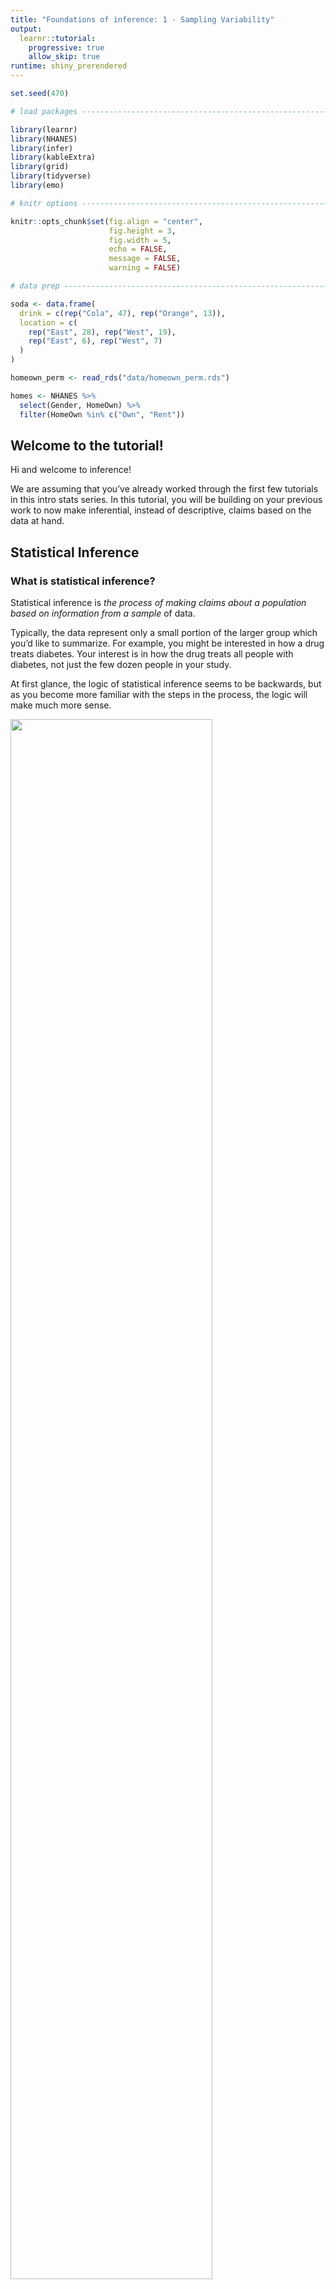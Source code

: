```yaml
---
title: "Foundations of inference: 1 - Sampling Variability"
output: 
  learnr::tutorial:
    progressive: true
    allow_skip: true
runtime: shiny_prerendered
---
```


```r
set.seed(470)

# load packages ----------------------------------------------------------------

library(learnr)
library(NHANES)
library(infer)
library(kableExtra)
library(grid)
library(tidyverse)
library(emo)

# knitr options ----------------------------------------------------------------

knitr::opts_chunk$set(fig.align = "center", 
                      fig.height = 3, 
                      fig.width = 5,
                      echo = FALSE, 
                      message = FALSE, 
                      warning = FALSE)

# data prep --------------------------------------------------------------------

soda <- data.frame(
  drink = c(rep("Cola", 47), rep("Orange", 13)),
  location = c(
    rep("East", 28), rep("West", 19),
    rep("East", 6), rep("West", 7)
  )
)

homeown_perm <- read_rds("data/homeown_perm.rds")

homes <- NHANES %>%
  select(Gender, HomeOwn) %>%
  filter(HomeOwn %in% c("Own", "Rent"))
```


## Welcome to the tutorial!

Hi and welcome to inference!

We are assuming that you've already worked through the first few tutorials in this intro stats series. In this tutorial, you will be building on your previous work to now make inferential, instead of descriptive, claims based on the data at hand.

## Statistical Inference

### What is statistical inference?

Statistical inference is _the process of making claims about a population based on information from a sample_ of data. 

Typically, the data represent only a small portion of the larger group which you'd like to summarize. For example, you might be interested in how a drug treats diabetes. Your interest is in how the drug treats all people with diabetes, not just the few dozen people in your study.

At first glance, the logic of statistical inference seems to be backwards, but as you become more familiar with the steps in the process, the logic will make much more sense.

![](images/lesson1_img1.png){ width=80% }

Consider a situation where you are trying to convince your marketing director that people on the East Coast prefer cola versus orange soda at a higher rate than people on the West Coast. 

To make the argument, the first step is to assume that the two populations, East Coast people and West Coast people, prefer cola to orange soda at the same rate. Here, about 60% of all people prefer cola and 40% prefer orange soda.

![](images/lesson1_img2.png){ width=80% }

The second step in the process is to investigate the sample data and attempt to argue that the data at hand are nothing like that which would be collected had the populations really been identical with respect to soda preference. Here, soda preference is equal in the samples and the population.


![](images/lesson1_img3.png){ width=80% }

Here, however, the sample from the East Coast prefers cola *at a rate which is twice as high as that from the West Coast*. With large samples, if the data are extremely different from the equal populations model, we can assume that the equal populations assumption is invalid.

![](images/lesson1_img4.png){ width=80% }

### Vocabulary

At this point, it is important for you to know some new vocabulary to describe the previous setting.

The claim that is not interesting is called the *null hypothesis* and is denoted **$H_0$** (pronounced "H-naught"). For example, that soda preference is the same on the two coasts.

The claim that corresponds to the research hypothesis is called the *alternative hypothesis* and is denoted by **$H_A$** (pronounced "H-A"). For example, that people on the East Coast prefer soda at a higher rate than those on the West Coast.

Almost always, the *goal is to disprove the null hypothesis and claim that the alternative hypothesis is true.*

### Example: cheetah speed

Suppose you're conducting research to compare the average running speed of two different subspecies of cheetahs.

The *null hypothesis* is that Asian and African cheetahs run at the same speed, on average.

The *alternative hypothesis* is that African cheetahs are faster than Asian cheetahs, on average.

### Example: election

Or consider a dataset collected to measure whether, in an election, candidate X will win the popular vote. The number of interest is the true proportion of votes that candidate X will receive. That number is *a population measure.*

The *null hypothesis* is that candidate X will get half the votes in the population.

The *alternative hypothesis* is that candidate X will get more than half the votes in the population, that is, will win the election.


### Hypotheses (1)

Suppose a pharmaceutical company is trying to get FDA approval for a new diabetes treatment called drug A.  Currently, most doctors prescribe drug B to treat diabetes.


```r
question("Which would be a good *null* hypothesis for the FDA statistician examining the drug company's data?", correct = "Right!", allow_retry = TRUE,
    answer("Drug A is better than drug B at treating diabetes.", message = "Remember, a null hypothesis is generally *not* what the researchers are looking for."),
    answer("Drug A is worse than drug B at treating diabetes.", message = "If the null hypothesis is true, nothing is going on."),
    answer("Drug A is different than drug B at treating diabetes (but you don't know if it is better or worse).", message = "If the null hypothesis is true, nothing is going on."),
    answer("Drug A is the same as drug B at treating diabetes.", correct = TRUE)
  )
```

### Hypotheses (2)

Consider the same situation as in the last exercise. A pharmaceutical company is trying to pass drug A for diabetes through the FDA, but most doctors currently prescribe drug B.


```r
question("Which would be a good *alternative* hypothesis?",
  correct = "Correct! The alternative hypothesis corresponds to the research question of interest, in this case whether drug A is more -  at treating diabetes than drug B.",
  allow_retry = TRUE,
  answer("Drug A is better than drug B at treating diabetes.", correct = TRUE),
  answer("Drug A is worse than drug B at treating diabetes.", message = "Remember, the alternative should correspond to the research claim."),
  answer("Drug A is different than drug B at treating diabetes (but you don't know if it is better or worse).", message = "Remember, the alternative should correspond to the research claim."),
  answer("Drug A is the same as drug B at treating diabetes.", message = "Remember, the alternative should correspond to the research claim.")
)
```

## Randomized distributions

The idea behind statistical inference is to understand samples from a hypothetical population where the null hypothesis is true. For example, from East and West Coasts, where cola preference is the same. 

![](images/lesson1_img3.png){ width=80% }

$$\hat{p}_W - \hat{p}_E = \frac{2}{3} - \frac{2}{3} = 0$$

![](images/lesson1_img5.png){ width=80% }
$$\hat{p}_W - \hat{p}_E = \frac{1}{3} - \frac{2}{3} = -\frac{1}{3}$$

As a way of summarizing each of the null samples, we calculate one statistic from each sample. Here, the statistic is the difference in the proportion of West Coast people who prefer cola as compared with the proportion of East Coast people who prefer cola, where each of the sample proportions is denoted “$\hat{p}$”. The difference in $\hat{p}$s changes with each sample. First it is 0, then it is negative one third, and it will keep changing.

### Understanding the null distribution

We can build a distribution of differences in proportions assuming the null hypothesis, that there is no link between location and soda preference, is true. That is, the null samples consist of randomly shuffled soda variables so that the samples don't have any dependency between location and soda preference.

Generating a distribution of the statistic from the null population
gives information about whether the observed data are inconsistent with
the null hypothesis.


The original sample proportions are $\hat{p}_{East}$ of 0.82 and $\hat{p}_{West}$ of 0.73. A difference of -0.09. 

*Original data*

```r
dt <- tibble(Location = c('East','West'), Cola = c(28,19), Orange = c(6,7), Proportion = c('28/(28 + 6) = 0.82',' 19/(19 + 7) = 0.73')) %>%
  mutate(Proportion = cell_spec(Proportion, "html", color = '#144efa', bold = T))

kable(dt, format = "html", escape = F) %>%
  kable_styling("striped", full_width = F)
```

*First shuffle, same as original*

The first shuffle of the drink variable gives the exact same summaries as the observed data! 


```r
dt <- tibble(Location = c('East','West'), Cola = c(28,19), Orange = c(6,7)) 

kable(dt, format = "html", escape = F) %>%
  kable_styling("striped", full_width = F, position = "float_left")
```


```r
randdiff <- data.frame(diff = c(19/(19+7) - 28/(28+6)))
ggplot(randdiff) +
  geom_dotplot(aes(x=diff), binwidth = .03) + 
  geom_vline(xintercept = 19/(19+7) - 28/(28+6), color = "red", lwd=1.3) + 
  geom_vline(xintercept = -(19/(19+7) - 28/(28+6)), color = "red", lwd=1.3) + 
  xlab("Difference in Proportions") +
  theme(axis.title.y = element_blank(), axis.text.y.left = element_blank(),
        axis.ticks.y = element_blank(), panel.grid.major.y = element_blank(),
        panel.grid.minor = element_blank(), panel.grid.major.x = element_line()) +
  scale_x_continuous(breaks = seq(-0.5,0.5,0.1), limits = c(-0.5,0.5))
```

*Second shuffle*

The second shuffle, on the other hand, gives 27 people on the East Coast who prefer cola as compared with 20 on the West Coast who prefer cola. The difference in sample proportions for the second shuffle of the data is -0.02, which is less extreme than the original data. Note that both the original data, the red line, and the first two shuffled differences in proportions, black dots, can be plotted together. 

```r
dt <- tibble(Location = c('East','West'), Cola = c(27,20), Orange = c(7,6), ) 

kable(dt, format = "html", escape = F) %>%
  kable_styling("striped", full_width = F, position = "float_left")
```

```r
randdiff <- rbind(randdiff, 20/(20+6) - 27/(27+7))
ggplot(randdiff) +
  geom_dotplot(aes(x=diff), binwidth = .03) + 
  geom_vline(xintercept = 19/(19+7) - 28/(28+6), color = "red", lwd=1.3) + 
  geom_vline(xintercept = -(19/(19+7) - 28/(28+6)), color = "red", lwd=1.3) + 
  xlab("Difference in Proportions") +
  theme(axis.title.y = element_blank(), axis.text.y.left = element_blank(),
        axis.ticks.y = element_blank(), panel.grid.major.y = element_blank(),
        panel.grid.minor = element_blank(), panel.grid.major.x = element_line()) +
  scale_x_continuous(breaks = seq(-0.5,0.5,0.1), limits = c(-0.5,0.5))
```


*Third shuffle*

The next few shuffles give differences in proportions centered around zero. 

```r
dt <- tibble(Location = c('East','West'), Cola = c(28,21), Orange = c(6,5)) 

kable(dt, format = "html", escape = F) %>%
  kable_styling("striped", full_width = F, position = "float_left")
  
```

```r
randdiff <- rbind(randdiff, 21/(21+5) - 28/(28+8))
ggplot(randdiff) +
  geom_dotplot(aes(x=diff), binwidth = .03) + 
  geom_vline(xintercept = 19/(19+7) - 28/(28+6), color = "red", lwd=1.3) + 
  geom_vline(xintercept = -(19/(19+7) - 28/(28+6)), color = "red", lwd=1.3) + 
  xlab("Difference in Proportions") +
  theme(axis.title.y = element_blank(), axis.text.y.left = element_blank(),
        axis.ticks.y = element_blank(), panel.grid.major.y = element_blank(),
        panel.grid.minor = element_blank(), panel.grid.major.x = element_line()) +
  scale_x_continuous(breaks = seq(-0.5,0.5,0.1), limits = c(-0.5,0.5))
```

*Fourth shuffle*

```r
dt <- tibble(Location = c('East','West'), Cola = c(27,20), Orange = c(7,6), ) 

kable(dt, format = "html", escape = F) %>%
  kable_styling("striped", full_width = F, position = "float_left")
  
```

```r
randdiff <- rbind(randdiff, 20/(20+6) - 27/(27+7))
ggplot(randdiff) +
  geom_dotplot(aes(x=diff), binwidth = .03) + 
  geom_vline(xintercept = 19/(19+7) - 28/(28+6), color = "red", lwd=1.3) + 
  geom_vline(xintercept = -(19/(19+7) - 28/(28+6)), color = "red", lwd=1.3) + 
  xlab("Difference in Proportions") +
  theme(axis.title.y = element_blank(), axis.text.y.left = element_blank(),
        axis.ticks.y = element_blank(), panel.grid.major.y = element_blank(),
        panel.grid.minor = element_blank(), panel.grid.major.x = element_line()) +
  scale_x_continuous(breaks = seq(-0.5,0.5,0.1), limits = c(-0.5,0.5))
```


*Fifth shuffle*

Note that the 5th difference is -0.16, which is farther from zero than the original data. That is, the fifth shuffle gives even more evidence of a difference in soda preference than the original data does. And we know that the fifth shuffle was created by randomly permuting the labels, so a difference of -0.16 is plausible under the null hypothesis! 


```r
dt <- tibble(Location = c('East','West'), Cola = c(29,18), Orange = c(5,8), ) 

kable(dt, format = "html", escape = F) %>%
  kable_styling("striped", full_width = F, position = "float_left")
```

```r
randdiff <- rbind(randdiff, 18/(18+8) - 29/(29+5))
ggplot(randdiff) +
  geom_dotplot(aes(x=diff), binwidth = .03) + 
  geom_vline(xintercept = 19/(19+7) - 28/(28+6), color = "red", lwd=1.3) + 
  geom_vline(xintercept = -(19/(19+7) - 28/(28+6)), color = "red", lwd=1.3) + 
  xlab("Difference in Proportions") +
  theme(axis.title.y = element_blank(), axis.text.y.left = element_blank(),
        axis.ticks.y = element_blank(), panel.grid.major.y = element_blank(),
        panel.grid.minor = element_blank(), panel.grid.major.x = element_line()) +
  scale_x_continuous(breaks = seq(-0.5,0.5,0.1), limits = c(-0.5,0.5)) 

grid.lines(x = unit(c(0.13, 0.33), "npc"),
          y = unit(c(0.27, 0.20), "npc"),
          gp = gpar(fill=openintro::COL[1,1], col = openintro::COL[1,1]),
          arrow = arrow(length = unit(0.15, "inches"), 
            ends="last", type="closed"))
```

Generally, the simulated null differences are between -0.2 and 0.2, and about one third of the differences are as or more extreme than the observed difference of -0.09.

```r
set.seed(470)

soda %>%
  rep_sample_n(size = nrow(soda), reps = 50) %>%
  mutate(drink_perm = sample(drink)) %>%
  group_by(replicate, location) %>%
  summarize(prop_cola_perm = mean(drink_perm == "Cola"),
            prop_cola = mean(drink == "Cola")) %>%
  summarize(diff_perm = diff(prop_cola_perm),
            diff_orig = diff(prop_cola)) %>% # West - East

ggplot() +
  geom_dotplot(aes(x=diff_perm), binwidth = .02) + 
  geom_vline(xintercept = 19/(19+7) - 28/(28+6), color = "red", lwd=1.3) + 
  geom_vline(xintercept = -(19/(19+7) - 28/(28+6)), color = "red", lwd=1.3) + 
  geom_vline(xintercept = -0.2, color = "darkgrey", lwd=1.3) + 
  geom_vline(xintercept = 0.2, color = "darkgrey", lwd=1.3) + 
  xlab("Difference in Proportions") +
  theme(axis.title.y = element_blank(), axis.text.y.left = element_blank(),
        axis.ticks.y = element_blank(), panel.grid.major.y = element_blank(),
        panel.grid.minor = element_blank(), panel.grid.major.x = element_line()) +
  scale_x_continuous(breaks = seq(-0.5,0.5,0.1), limits = c(-0.5,0.5)) 
```


Now that we have seen a visual representation of the null distribution, let's see how a null sample can be generated in R. 

## Random permutation

### One random permutation

Using the `mutate()` and `sample()` functions, the vector of soda preference is mixed up, or permuted, such that whether someone is on the East or West Coast can't possibly be causing any difference in proportions. However, due to inherent natural variability, there is also no expectation that the soda preferences are exactly the same for any sample. We use the `sample()` function to create the shuffled soda preferences, and then save that shuffled dataset into a new variable named `drink_perm`, using the `mutate()` function. 

```r
soda %>%
  mutate(drink_perm = sample(drink)) %>%
  group_by(location) %>%
  summarize(prop_cola_perm = mean(drink_perm == "Cola"),
            prop_cola = mean(drink == "Cola")) %>%
  summarize(diff_perm = diff(prop_cola_perm), 
            diff_orig = diff(prop_cola))  # West - East
```

After grouping by the `location` variable, `summarize()` calculates the proportion of each coast that prefers cola. 

Note that `drink` equals “Cola” produces a vector of TRUEs and FALSEs, which R then coerces to ones (TRUE) and zeros (FALSE) when the `mean()` function is applied. Since a TRUE (one) represents an individual who prefers cola, the average of these ones and zeros represents the proportion of individuals who prefer cola.

`summarize()` is used a second time to find the difference in proportion of cola preference across the two coastal groups. The `diff()` function is applied across the two coastal groups because the data have been summarized by location (East and West). 

We should note that the `diff()` function takes the difference between two numbers by subtracting the first number from the second number. In this shuffle, -0.02488688 is the result from subtracting the West coast proportion _from_ the East coast proportion. It is important to make sure that your order of subtraction is consistent! 

Notice that the output gives a permuted difference of -0.02 as compared to the observed difference of -0.09. However, the permuted difference of -0.02 represents only one instance of the variability of soda preference under the null model. To get a sense of the degree of variability under the null model, it is necessary to permute the `drink` variable many times.

### Many random permutations

By repeating the permuting and difference calculations five times, the permuted differences are seen to be sometimes positive, sometimes negative, sometimes close to zero, sometimes far from zero. However, five times isn't quite enough to capture all of the variability in the null differences. 

The `rep_sample_n()` function performs repeated sampling of a dataset, where the `size` of the sample is specified in the first argument and the number of repetitions is specified in the `reps` argument. We notice that the sample `size` is the same size as the soda dataset, since it equals the number of rows in the original dataset. We are also specifying that the sampling of the datset should be done without replacement (`replace = FALSE`), since we want each row to only be selected once. You can think of this as creating five copies of the original `soda` dataset. 

```r
soda %>%
  rep_sample_n(size = nrow(soda), reps = 5, replace = FALSE) %>%
  mutate(drink_perm = sample(drink)) %>%
  group_by(replicate, location) %>%
  summarize(prop_cola_perm = mean(drink_perm == "Cola"),
            prop_cola = mean(drink == "Cola")) %>%
  summarize(diff_perm = diff(prop_cola_perm),
            diff_orig = diff(prop_cola)) # West - East
```

Notice there is one additional variable we need to `group_by()` since we have more than one dataset we are calculating the permuted difference in proportions. This is why `replicate` appears in this `group_by()` statement. 

### Randomization distribution

By repeating the permutation process 100 times, the null differences are seen to range from approximately -0.3 to 0.3 although the majority of the differences are between -0.1 and 0.1. The observed data difference of -0.09 doesn't seem too extreme compared to this collection of null differences.

```r
set.seed(474740)

soda %>%
  rep_sample_n(size = nrow(soda), reps = 100) %>%
  mutate(drink_perm = sample(drink)) %>%
  group_by(replicate, location) %>%
  summarize(prop_cola_perm = mean(drink_perm == "Cola"),
            prop_cola = mean(drink == "Cola")) %>%
  summarize(diff_perm = diff(prop_cola_perm),
            diff_orig = diff(prop_cola)) %>% # West - East

ggplot() +
  geom_dotplot(aes(x=diff_perm), binwidth = .015) + 
  xlab("Difference in Proportions") +
  theme(axis.title.y = element_blank(), axis.text.y.left = element_blank(),
        axis.ticks.y = element_blank(), panel.grid.major.y = element_blank(),
        panel.grid.minor = element_blank(), panel.grid.major.x = element_line()) +
  scale_x_continuous(breaks = seq(-0.4,0.4,0.1), limits = c(-0.4,0.4)) 
```

### Working with the `NHANES` data

Throughout this lesson, you will use the [NHANES](https://CRAN.R-project.org/package=NHANES) dataset from the NHANES R package. The data are collected by the Center for Disease Control (CDC, the national public health institute in the United States) and can be thought of as a random sample of US residents.

Before moving on to investigate particular variables, you'll have an opportunity to briefly explore the data in this exercise.

 (1)

Use the `names()` function to list the variables included in the `NHANES` data frame from the [NHANES](https://CRAN.R-project.org/package=NHANES) package. (Click the link for more info.)


```r
# What are the variables in the `NHANES` dataset?

```

```r
# What are the variables in the `NHANES` dataset?
names(NHANES)
```

 (2)

- Using the `NHANES` data, create a bar plot of `HomeOwn` (fill color) broken down by `Gender` (x-axis).  
- Set `position = "fill"` in `geom_bar()` to allow for use to compare relative frequencies.

```r
# Create bar plot for Home Ownership by Gender
ggplot(___, aes(x = ___, fill = ___)) + 
  # Set the position to fill
  geom_bar(position = ___) +
  ylab("Relative frequencies")
```

```r
ggplot(NHANES, aes(x = ___, fill = ___)) + 
  geom_bar(position = ___) +
  ylab("Relative frequencies")
```

```r
ggplot(NHANES, aes(x = Gender, fill = ___)) + 
  geom_bar(position = ___) +
  ylab("Relative frequencies")
```

```r
ggplot(NHANES, aes(x = Gender, fill = HomeOwn)) + 
  geom_bar(position = ___) +
  ylab("Relative frequencies")
```

```r
# Create bar plot for Home Ownership by Gender
ggplot(NHANES, aes(x = Gender, fill = HomeOwn)) + 
  # Set the position to fill
  geom_bar(position = "fill") +
  ylab("Relative frequencies")
```

 (3)

- Create a density plot for `SleepHrsNight` `color`ed by `SleepTrouble` and faceted by `HealthGen`.
- Use `facet_wrap(~ HealthGen)` to visualize how the variables of interest vary by general health status.
- Since `SleepHrsNight` contains discrete values, the density should be smoothed a bit using `adjust = 2`.


```r
# Density plot of SleepHrsNight colored by SleepTrouble
ggplot(___, aes(x = ___, color = ___)) + 
  # Adjust by 2
  geom_density(adjust = ___) + 
  # Facet by HealthGen
  facet_wrap(~ ___)
```

```r
ggplot(NHANES, aes(x = ___, color = ___)) + 
  geom_density(adjust = ___) + 
  facet_wrap(~ ___)
```

```r
ggplot(NHANES, aes(x = SleepHrsNight, color = ___)) + 
  geom_density(adjust = ___) + 
  facet_wrap(~ ___)
```

```r
ggplot(NHANES, aes(x = SleepHrsNight, color = SleepTrouble)) + 
  geom_density(adjust = ___) + 
  facet_wrap(~ ___)
```

```r
ggplot(NHANES, aes(x = SleepHrsNight, color = SleepTrouble)) + 
  geom_density(adjust = ___) + 
  facet_wrap(~ HealthGen)
```

```r
# Density plot of SleepHrsNight colored by SleepTrouble
ggplot(NHANES, aes(x = SleepHrsNight, color = SleepTrouble)) + 
  # Adjust by 2
  geom_density(adjust = 2) + 
  # Facet by HealthGen
  facet_wrap(~ HealthGen)
```


Great work!  Notice that the warning message for the densities and the grey portions of the bars both indicate a large number of missing observations in the dataset.  If this were your dataset, it would be important to stop here and consider the cause of the missingness.  For the tutorial, we will now proceed without worrying about the missing observations.

### Calculating statistic of interest

Using the `NHANES` dataset, let's investigate the relationship between gender and home ownership. Remember, more information about the dataset can be found here: [NHANES](https://www.rdocumentation.org/packages/NHANES/topics/NHANES).

As seen in this lesson, natural variability can be modeled from shuffling observations around to remove any relationships that might exist in the population.  However, before you permute the data, you need to calculate the original observed statistic.  In this exercise, you will calculate the difference in proportion of home owners who are men versus women.

Recall that: 

- `%in%` returns a logical vector that is `TRUE` when values on the left hand side are listed on the right hand side.
- The mean of a logical vector is the proportion of cases where that vector is `TRUE`.

```r
fruits <- c("apple", "banana", "cherry")
fruits %in% c("banana", "cherry")
mean(fruits %in% c("banana", "cherry"))
```

 (1)

The dplyr, ggplot2, infer, and NHANES packages have been loaded for you.

- From `NHANES`, select the `Gender` and `HomeOwn`ership columns, then filter the rows to keep individuals whose home ownership status is `"Own"` or `"Rent"`.  Save the result to the dataset named `homes`.


```r
homes <- NHANES %>%
  # Select Gender and HomeOwn
  ___(___, ___) %>%
  # Filter for HomeOwn equal to "Own" or "Rent"
  ___(___ %in% c("___", "___"))
```

```r
homes <- NHANES %>%
  select(Gender, HomeOwn) %>%
  ___(___ %in% c("___", "___"))
```

```r
homes <- NHANES %>%
  select(Gender, HomeOwn) %>%
  filter(___ %in% c("___", "___"))
```

```r
homes <- NHANES %>%
  select(Gender, HomeOwn) %>%
  filter(HomeOwn %in% c("___", "___"))
```

```r
# Subset the data: homes
homes <- NHANES %>%
  # Select Gender and HomeOwn
  select(Gender, HomeOwn) %>%
  # Filter for HomeOwn equal to "Own" or "Rent"
  filter(HomeOwn %in% c("Own", "Rent"))
```

(2)

- Find the observed difference in proportions of men who own and women who own, by carrying out the following steps: 
1. Using the `homes` dataset, group by `Gender`.
2. Summarize the proportion of individuals who own a home. *Note that this will calculate proportions for both genders since you've grouped by the `Gender` variable in the line before it.*  You can calculate the proportion by finding the `mean()` of the observations that equal `"Own"` in the `HomeOwn` variable.
3. Finally, summarize the observed difference in proportions using the `diff()` function to calculate the difference in male and female home ownership.


```r
# From previous step
homes <- NHANES %>%
  select(Gender, HomeOwn) %>%
  filter(HomeOwn %in% c("Own", "Rent"))

diff_orig <- homes %>%   
  # Group by gender
  ___(___) %>%
  # Summarize proportion of homeowners
  ___(prop_own = ___) %>%
  # Summarize difference in proportion of homeowners
  ___(obs_diff_prop = ___(prop_own)) # male - female
  
# See the result
diff_orig
```

```r
diff_orig <- homes %>%   
  group_by(Gender) %>%
  ___(prop_own = ___) %>%
  ___(obs_diff_prop = ___(prop_own)) # male - female
```

```r
diff_orig <- homes %>%   
  group_by(Gender) %>%
  summarize(prop_own = mean(HomeOwn == "Own")) %>%
  ___(obs_diff_prop = ___(prop_own)) # male - female
```

```r
diff_orig <- homes %>%   
  group_by(Gender) %>%
  summarize(prop_own = mean(HomeOwn == "Own")) %>%
  summarize(obs_diff_prop = diff(prop_own)) # male - female
```

```r
# From previous step
homes <- NHANES %>%
  select(Gender, HomeOwn) %>%
  filter(HomeOwn %in% c("Own", "Rent"))

diff_orig <- homes %>%   
  # Group by gender
  group_by(Gender) %>%
  # Summarize proportion of homeowners
  summarize(prop_own = mean(HomeOwn == "Own")) %>%
  # Summarize difference in proportion of homeowners
  summarize(obs_diff_prop = diff(prop_own)) # male - female
  
# See the result
diff_orig
```

### Randomized data under null model of independence

The **infer** package will allow you to model a particular null hypothesis and then randomize the data to calculate permuted statistics.  In this exercise, after specifying your null hypothesis you will permute the home ownership variable 10 times. By doing so, you will ensure that there is no relationship between home ownership and gender, so any difference in home ownership proportion for female versus male will be due only to natural variability.

This exercise will demonstrate the first three steps from the infer package:

- `specify()` -- to specify the response and explanatory variables
- `hypothesize()` -- to declare the null hypothesis
- `generate()` -- to generate resamples, permutations, or simulations

Using these steps in the context of creating a randomization distribution, looks
like the following: 

```r
dataset_name %>%
  specify(response_variable ~ explanatory_variable,
          success = "[what value of the explanatory variable is a success]") %>% 
  hypothesize(null = "independence") %>% 
  generate(reps = 10, type = "permute") 
```


The dplyr, ggplot2, NHANES, and infer packages have been loaded for you and the `homes` dataset you created in the last exercise is available in your workspace.

```r
homes <- NHANES %>%
  select(Gender, HomeOwn) %>%
  filter(HomeOwn %in% c("Own", "Rent"))
```

 (1)

- Using the infer framework, step through specifying the null model and then performing 10 permutations to evaluate whether home ownership status (i.e. `HomeOwn`) differs between the `"female"` and `"male"` groups:
- `specify()` that the relationship of interest is `HomeOwn` vs. `Gender` and a success in this context is homeownership, set `success` to `"Own"`.


```r
# Specify variables
homeown_perm <- homes %>%
  ___(___ ~ ___, success = "___")

# Print results to console
homeown_perm
```

<div id="null_model-hint">
**Hint:** `specify()` takes a formula, `HomeOwn ~ Gender`, and `success` is `"Own"`.
</div>

```r
# Specify variables
homeown_perm <- homes %>%
  specify(HomeOwn ~ Gender, success = "Own") 
 
# Print results to console
homeown_perm
```

 (2)

- Using the infer framework:
    - `specify()` has been done for you.
    - `hypothesize()` that the null is true where `null = "independence"` (gender and homeownership are not related).


```r
# Hypothesize independence
homeown_perm <- homes %>%
  specify(HomeOwn ~ Gender, success = "Own") %>%
  ___(null = "___")  

# Print results to console
homeown_perm
```

<div id="null_model2-hint">
**Hint:** `hypothesize(null = "independence")`
</div>

```r
# Hypothesize independence
homeown_perm <- homes %>%
  specify(HomeOwn ~ Gender, success = "Own") %>%
  hypothesize(null = "independence") 

# Print results to console
homeown_perm
```

 (3)

- Using the infer framework:
    - `specify()` has been done for you.
    - `hypothesize()` has been done for you.
    - `generate()` ten permutations; set `reps` to 10.


```r
# Perform 10 permutations
homeown_perm <- homes %>%
  specify(HomeOwn ~ Gender, success = "Own") %>%
  hypothesize(null = "independence") %>% 
  ___(reps = ___, type = "permute") 


# Print results to console
homeown_perm
```

<div id="null_model3-hint">
**Hint:** `generate(reps = 10, type = "permute")`
</div>

```r
# Perform 10 permutations
homeown_perm <- homes %>%
  specify(HomeOwn ~ Gender, success = "Own") %>%
  hypothesize(null = "independence") %>% 
  generate(reps = 10, type = "permute") 
  
# Print results to console
homeown_perm
```


Great work! Notice that you went through three sequential steps:  
(1) the response and explanatory variables were defined by the `specify()` command, 
(2) the independence null hypothesis was set, and 
(3) you successfully shuffled the response variable, `HomeOwn`, ten times.


### Randomized statistics and dotplot

By permuting the home ownership variable multiple times, you generate differences in proportions that are consistent with the assumption that the variables are unrelated.  The statistic of interest is the difference in proportions given by `stat = "diff in props"`.  After calculating the randomized statistics, you will plot them in a dotplot.

This exercise shows all four steps from the infer package:

1. `specify()` will specify the response and explanatory variables.
2. `hypothesize()` will declare the null hypothesis.
3. `generate()` will generate resamples, permutations, or simulations.
4. `calculate()` will calculate summary statistics.

Each step will be covered throughout the tutorial; in this exercise you'll write code for `calculate()`.

The dplyr, ggplot2, NHANES, and infer packages have been loaded for you. Repeat the permuting and plotting with 100 differences in proportions generated by shuffling the `HomeOwn` variable.


```r
homes <- NHANES %>%
  select(Gender, HomeOwn) %>%
  filter(HomeOwn %in% c("Own", "Rent"))
```

 (1) 

- Using the infer framework, step through specifying the null model and then performing 100 permutations to evaluate whether home ownership status (i.e. `HomeOwn`) differs between the `"female"` and `"male"` groups:
    + `specify()`, `hypothesize()`, and  `generate()` have been done for you.
    + `calculate()` the `stat`istic `"diff in props"` with the order of `c("male", "female")`, telling `R` that the female proportion should be subtracted from the male proportion.

```r
# Perform 100 permutations
homeown_perm <- homes %>%
  specify(HomeOwn ~ Gender, success = "Own") %>%
  hypothesize(null = "independence") %>% 
  generate(reps = 100, type = "permute") %>% 
  ___(___, order = ___)
  
# Print results to console
homeown_perm
```

<div id="randomized_statistics-hint">
**Hint:** `calculate(stat = "diff in props", order = c("male", "female"))`
</div>

```r
# Perform 100 permutations
homeown_perm <- homes %>%
  specify(HomeOwn ~ Gender, success = "Own") %>%
  hypothesize(null = "independence") %>% 
  generate(reps = 100, type = "permute") %>% 
  calculate(stat = "diff in props", order = c("male", "female"))

# Print results to console
homeown_perm
```

 (2)

- Using `homeown_perm`, plot the 100 differences in proportions using `geom_dotplot`. Adjust the size of the dots by setting `binwidth` to `0.001` in your call to `geom_dotplot()`.


```r
# Perform 100 permutations
homeown_perm <- homes %>%
  specify(HomeOwn ~ Gender, success = "Own") %>%
  hypothesize(null = "independence") %>% 
  generate(reps = 100, type = "permute") %>% 
  calculate(stat = "diff in props", order = c("male", "female"))
  
# Dotplot of 100 permuted differences in proportions
ggplot(___, aes(x = stat)) + 
  ___(___)
```

```r
ggplot(___, aes(x = stat)) + 
  geom_dotplot(___)
```

```r
# Perform 100 permutations
homeown_perm <- homes %>%
  specify(HomeOwn ~ Gender, success = "Own") %>%
  hypothesize(null = "independence") %>% 
  generate(reps = 100, type = "permute") %>% 
  calculate(stat = "diff in props", order = c("male", "female"))

# Dotplot of 100 permuted differences in proportions
ggplot(homeown_perm, aes(x = stat)) + 
  geom_dotplot(binwidth = 0.001)
```

Nice! It's much easier to get a feel for the distribution of randomized statistics now. In the next exercise, you'll see how 1000 randomized statistics are distributed.

### Randomization density

Using 100 repetitions allows you to understand the mechanism of permuting.  However, 100 is not enough to observe the full range of likely values for the null differences in proportions.  

Recall the four steps of inference.  These are the same four steps that will be used in all inference exercises in this tutorial and future statistical inference tutorials.  Use the names of the functions to help you recall the analysis process.

- `specify()` will specify the response and explanatory variables.
- `hypothesize()` will declare the null hypothesis.
- `generate()` will generate resamples, permutations, or simulations.
- `calculate()` will calculate summary statistics.

In this exercise, you'll repeat the process 1000 times to get a sense for the complete distribution of null differences in proportions.

 (1)

The dplyr, ggplot2, NHANES, and infer packages have been loaded for you. 

* Generate 1000 differences in proportions by shuffling the `HomeOwn` variable using the infer syntax.  Recall the infer syntax:  
    + `specify()` that the relationship of interest is `HomeOwn` vs. `Gender` and a success in this context is homeownership, `success = "Own"`.
    + `hypothesize()` that the null is true where `null = "independence"` (meaning gender and homeownership are not related).
    + `generate()` 1000 permutations; set `reps` to 1000.
    + `calculate()` the statistic `stat = "diff in props"` with the order of `c("male", "female")`.
* Run the density plot code to create a smoothed visual representation of the distribution of differences. **What shape does the curve have?**


```r
homes <- NHANES %>%
  select(Gender, HomeOwn) %>%
  filter(HomeOwn %in% c("Own", "Rent")) %>%
  sample_n(2500)
```

```r
# Perform 1000 permutations
homeown_perm <- homes %>%
  # Specify HomeOwn vs. Gender, with `"Own" as success
  ___(___ ~ ___, success = "___") %>%
  # Use a null hypothesis of independence
  ___(___) %>% 
  # Generate 1000 repetitions (by permutation)
  ___(reps = ___, type = "permute") %>% 
  # Calculate the difference in proportions (male then female)
  ___(___, order = ___))

# Density plot of 1000 permuted differences in proportions
ggplot(homeown_perm, aes(x = stat)) + 
  geom_density()
```

```r
homes %>%
  specify(HomeOwn ~ Gender, success = "Own") %>%
  ___(___) %>% 
  ___(reps = ___, type = "permute") %>% 
  ___(___, order = ___))
```

```r
homes %>%
  specify(HomeOwn ~ Gender, success = "Own") %>%
  hypothesize(null = "independence") %>% 
  ___(reps = ___, type = "permute") %>% 
  ___(___, order = ___))
```

```r
homes %>%
  specify(HomeOwn ~ Gender, success = "Own") %>%
  hypothesize(null = "independence") %>% 
  generate(reps = 1000, type = "permute") %>% 
  ___(___, order = ___))
```

```r
homes %>%
  specify(HomeOwn ~ Gender, success = "Own") %>%
  hypothesize(null = "independence") %>% 
  generate(reps = 1000, type = "permute") %>% 
  calculate(stat = "diff in props", order = c("male", "female"))
```

```r
# Perform 1000 permutations
  # Specify HomeOwn vs. Gender, with `"Own" as success
homeown_perm <- homes %>%
  specify(HomeOwn ~ Gender, success = "Own") %>%
  # Use a null hypothesis of independence
  hypothesize(null = "independence") %>% 
  # Generate 1000 repetitions (by permutation)
  generate(reps = 1000, type = "permute") %>% 
  # Calculate the difference in proportions (male then female)
  calculate(stat = "diff in props", order = c("male", "female"))

# Density plot of 1000 permuted differences in proportions
ggplot(homeown_perm, aes(x = stat)) + 
  geom_density()
```

Great work! You can now see that the distribution is approximately normally distributed around -0.01, but what can we conclude from it? You'll learn how to use this distribution in the next lesson.

## Using the randomization distribution

Recall that the logic of statistical inference is to compare the observed statistic to the distribution of statistics that come from a null distribution. You've now seen how to create the distribution with your own R code. The next question to ask is, **how do we use the information in the null distribution?**

Remember that each dot that gets generated is from a different permutation of the data. We use the null differences, the dots, to define the setting that we are not interested in. The goal is to show that our observed data are not consistent with the differences generated. We want our observed data to be different from the null so that we can claim the alternative research hypothesis to be true.

```r
set.seed(47)
soda %>%
  rep_sample_n(size = nrow(soda), reps = 10) %>%
  mutate(drink_perm = sample(drink)) %>%
  group_by(replicate, location) %>%
  summarize(prop_cola_perm = mean(drink_perm == "Cola"),
            prop_cola = mean(drink == "Cola")) %>%
  summarize(diff_perm = diff(prop_cola_perm),
            diff_orig = diff(prop_cola)) %>% # West - East

  ggplot() +
  geom_dotplot(aes(x=diff_perm), binwidth = .03) + 
  geom_vline(xintercept = 19/(19+7) - 28/(28+6), color = "red", lwd=1.3) + 
  geom_vline(xintercept = -(19/(19+7) - 28/(28+6)), color = "red", lwd=1.3) + 
  xlab("Difference in Proportions") +
  theme(axis.title.y = element_blank(), axis.text.y.left = element_blank(),
        axis.ticks.y = element_blank(), panel.grid.major.y = element_blank(),
        panel.grid.minor = element_blank(), panel.grid.major.x = element_line()) +
  scale_x_continuous(breaks = seq(-0.5,0.5,0.1), limits = c(-0.5,0.5)) +
  geom_label(label= "observed difference", color = openintro::COL[1,1], x = -0.32, y = .65, cex=3) +
  geom_label(label = "each dot represents\n one permutation", color = openintro::COL[1,1], x = -0.33, y = .24, cex=3) 

grid.lines(x = unit(c(0.29, 0.40), "npc"),
          y = unit(c(0.26, 0.23), "npc"),
          gp = gpar(fill=openintro::COL[1,1], col = openintro::COL[1,1]),
          arrow = arrow(length = unit(0.15, "inches"), 
            ends="last", type="closed"))

grid.lines(x = unit(c(0.39, 0.51), "npc"),
          y = unit(c(0.325, 0.265), "npc"),
          gp = gpar(fill=openintro::COL[1,1], col = openintro::COL[1,1]),
          arrow = arrow(length = unit(0.15, "inches"), 
            ends="last", type="closed"))

grid.lines(x = unit(c(0.29, 0.41), "npc"),
          y = unit(c(0.7, 0.75), "npc"),
          gp = gpar(fill=openintro::COL[1,1], col = openintro::COL[1,1]),
          arrow = arrow(length = unit(0.15, "inches"), 
            ends="last", type="closed"))
```


### Data consistent with null?

Using R, recall that 9% more people on the East Coast prefer cola than those on the West Coast.

```r
soda %>%
 group_by(location) %>%
 summarize(prop_cola = mean(drink == "Cola"))
```

### Significance

On the dot plot, the null statistics, which are more extreme compared to the observed statistic, are colored red. We can see that about a third of the null statistics are as or more extreme than what we observed.

```r
set.seed(474740)

soda %>%
  rep_sample_n(size = nrow(soda), reps = 100) %>%
  mutate(drink_perm = sample(drink)) %>%
  group_by(replicate, location) %>%
  summarize(prop_cola_perm = mean(drink_perm == "Cola"),
            prop_cola = mean(drink == "Cola")) %>%
  summarize(diff_perm = diff(prop_cola_perm),
            diff_orig = diff(prop_cola)) %>% # West - East
  mutate(extreme = ifelse(diff_perm <= 19/(19+7) - 28/(28+6), "bigger", "smaller")) %>%

ggplot() +
  geom_dotplot(aes(x=diff_perm, fill = extreme), binwidth = .015) + 
  xlab("Difference in Proportions") +
  geom_vline(xintercept = 19/(19+7) - 28/(28+6), color = openintro::COL[4,1]) +
  theme(axis.title.y = element_blank(), axis.text.y.left = element_blank(),
        axis.ticks.y = element_blank(), panel.grid.major.y = element_blank(),
        panel.grid.minor = element_blank(), panel.grid.major.x = element_line(),
        legend.position = "none") +
  scale_x_continuous(breaks = seq(-0.4,0.4,0.1), limits = c(-0.4,0.4)) +
  scale_color_manual(values = c(openintro::COL[4,1], openintro::COL[1,1])) +
  scale_fill_manual(values = c(openintro::COL[4,1], openintro::COL[1,1]))
```


### How extreme are the observed data?

To be more precise, R can count the number of times the null data were more extreme than the observed data. Here, we identify that about 30% of the null statistics are more extreme than the difference which was observed. Thirty percent, in conjunction with the dot plot, give evidence that the data are consistent with the permuted distribution. We have no evidence that rates of cola preference differ by coast.


```r
soda_perm <- soda %>%
  rep_sample_n(size = nrow(soda), reps = 100) %>%
  mutate(drink_perm = sample(drink)) %>%
  group_by(replicate, location) %>%
  summarize(prop_cola_perm = mean(drink_perm == "Cola"),
            prop_cola = mean(drink == "Cola")) %>%
  summarize(diff_perm = diff(prop_cola_perm),
            diff_orig = diff(prop_cola)) # West - East

soda_perm %>%
  summarize(count = sum(diff_orig >= diff_perm),
            proportion = mean(diff_orig >= diff_perm))
```

### Do the data come from the population?

Recall that the observed difference (i.e. the difference in proportions in the `homes` dataset, shown as the red vertical line) was around -0.0078, which seems to fall below the bulk of the density of shuffled differences. It is important to know, however, whether any of the randomly permuted differences were as extreme as the observed difference.

In this exercise, you'll re-create this dotplot as a density plot and count the number of permuted differences that were to the left of the observed difference.

The `homeown_perm` dataset is available in your workspace.

- Using `geom_density()`, plot the permuted differences (`diff_perm`). 
- Add a vertical red line with `geom_vline()` where the observed difference falls. The `diff_orig` is provided in your workspace and represents the original value of the difference statistic. You should plot this value as the `xintercept` of `geom_vline()`. 
- Count the number of permuted differences that were less than or equal to the observed difference.


```r
# Density plot of 1000 permuted differences in proportions
diff_orig <- -0.00783
ggplot(homeown_perm, aes(x = diff_perm)) +
  geom_dotplot(binwidth = .0007) +
  ggtitle("Density plot of shuffled differences") +
  geom_vline(xintercept = diff_orig, color = "red")
```

```r
# Plot permuted differences, diff_perm
ggplot(homeown_perm, aes(x = ___)) + 
  # Add a density layer
  ___() +
  # Add a vline layer with intercept diff_orig
  ___(aes(xintercept = ___), color = "red")

# Compare permuted differences to observed difference
homeown_perm %>%
  summarize(n_perm_le_obs = sum(___ <= ___))
```

```r
ggplot(homeown_perm, aes(x = diff_perm)) +
  ___() +
  ___(aes(xintercept = ___), color = "red")
```

```r
ggplot(homeown_perm, aes(x = diff_perm)) +
  geom_density() +
  ___(aes(xintercept = ___), color = "red")
```

```r
ggplot(homeown_perm, aes(x = diff_perm)) +
  geom_density() +
  geom_vline(aes(xintercept = diff_orig), color = "red")
```

```r
# Plot permuted differences, diff_perm
ggplot(homeown_perm, aes(x = diff_perm)) +
  # Add a density layer
  geom_density() +
  # Add a vline layer with intercept diff_orig
  geom_vline(aes(xintercept = diff_orig), color = "red")

# Compare permuted differences to observed difference
homeown_perm %>%
  summarize(n_perm_le_obs = sum(diff_perm <= diff_orig))
```

Nice work! 212 permuted differences are more extreme than the observed difference. This only represents 21.2% of the null statistics, so you can conclude that the observed difference **is** consistent with the permuted distribution.

### What can you conclude?

*Hint*: Since you observed only 212 of 1000 null statistics are more extreme than the observed difference statistic, you can conclude that the observed difference **is** consistent with the permuted distribution. You've failed to reject the null hypothesis!


```r
question("What can you conclude from the analysis?", correct = "Right! We've failed to reject the null hypothesis.", allow_retry = TRUE,
    answer("We have learned that being female causes people to buy houses.", message = "Because the study was not an experiment, it is not possible to draw a causal conclusion.  There may have been other factors affecting the outcome."),
    answer("We have learned that our data is consistent with the hypothesis of no difference in home ownership across gender.", correct = TRUE),
    answer("We have learned that the observed difference (from the data) in proportion of home ownership across gender is due to something other than random variation.", message = "Unfortunately, there is not sufficient evidence to reject the null hypothesis.")
)
```    
    
## Study conclusions
        
In the calculations on the `NHANES` data, the observed statistic was consistent with the null statistics. That is, 212 of the 1000 permutations were smaller than the original value. There is no evidence that the data are inconsistent with the null hypothesis. That is, if gender played no role in home ownership, we would be likely to get data similar to those observed.

However, this does not mean that we know for sure the gender doesn't play a role. It is possible that the true difference in homeownership rates is 0.1, and surely our data would be consistent with that population as well. The logic of inference allows us only to reject null claims. The process does not allow us to have certainty in the null hypothesis being true.

> We fail to reject the null hypothesis: There is no evidence that our data are inconsistent with the null hypothesis.

```r
homeown_perm %>%
  mutate(extreme = ifelse(diff_perm <= diff_orig, "extreme", "not")) %>%
ggplot() +
  geom_dotplot(aes(x=diff_perm, fill = extreme), binwidth = .0007) + 
  xlab("Difference in Proportions") +
  geom_vline(aes(xintercept = diff_orig), color = openintro::COL[1,1]) +
  theme(axis.title.y = element_blank(), axis.text.y.left = element_blank(),
        axis.ticks.y = element_blank(), panel.grid.major.y = element_blank(),
        panel.grid.minor = element_blank(), panel.grid.major.x = element_line(),
        legend.position = "none") +
  scale_x_continuous(breaks = seq(-0.03,0.03,0.005), limits = c(-0.03,0.03)) +
  geom_label(label= "212 were smaller\n than original value", color = openintro::COL[1,1], x = -0.02, y = .85, cex=5) +
  geom_label(label = "788 were bigger than\n original value", color = openintro::COL[4,1], x = 0.015, y = .85, cex=5) +
  scale_color_manual(values = c(openintro::COL[1,1], openintro::COL[4,1])) +
  scale_fill_manual(values = c(openintro::COL[1,1], openintro::COL[4,1]))

  grid.lines(x = unit(c(0.05, 0.35), "npc"),
          y = unit(c(0.7, 0.7), "npc"),
          gp = gpar(fill=openintro::COL[1,1], col = openintro::COL[1,1]),
          arrow = arrow(length = unit(0.15, "inches"), 
            ends="first", type="closed"))
  
    grid.lines(x = unit(c(0.65, 0.95), "npc"),
          y = unit(c(0.7, 0.7), "npc"), 
          gp = gpar(fill=openintro::COL[4,1], col = openintro::COL[4,1]),
          arrow = arrow(length = unit(0.15, "inches"), 
            ends="last", type="closed"))
```

Note that the `NHANES` data is thought to be a good representative sample of the US population. That means the conclusions from the `NHANES` data can be applied to the larger US population. Unfortunately, here there is nothing to report; the conclusion was that there was an inability to reject the null hypothesis. So, in this case, there is no claim that can be generalized to a larger population.

OK, now that we've covered the basics, let's move on to completing a full hypothesis test on actual data.
    
## Congratulations!

You have successfully completed Lesson 1 in Tutorial 4: Foundations of inference.  

What's next?

`r emo::ji("ledger")` [Full list of tutorials supporting OpenIntro::Introduction to Modern Statistics](https://openintrostat.github.io/ims-tutorials/)

`r emo::ji("spiral_notepad")` [Tutorial 4: Foundations of inference](https://openintrostat.github.io/ims-tutorials/04-foundations/)

`r emo::ji("one")` [Tutorial 4 - Lesson 1: Sampling variability](https://openintro.shinyapps.io/ims-04-foundations-01/)

`r emo::ji("two")` [Tutorial 4 - Lesson 2: Randomization test](https://openintro.shinyapps.io/ims-04-foundations-02/)

`r emo::ji("three")` [Tutorial 4 - Lesson 3: Errors in hypothesis testing](https://openintro.shinyapps.io/ims-04-foundations-03/)

`r emo::ji("four")` [Tutorial 4 - Lesson 4: Parameters and confidence intervals](https://openintro.shinyapps.io/ims-04-foundations-04/)

`r emo::ji("open_book")` [Learn more at Introduction to Modern Statistics](http://openintro-ims.netlify.app/)
